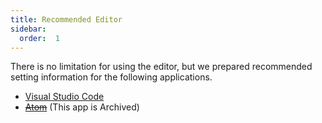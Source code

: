 ```yaml
---
title: Recommended Editor
sidebar:
  order:  1
---
```


There is no limitation for using the editor, but we prepared recommended setting information for the following applications.

- [Visual Studio Code](/docs/env/editor/vscode)
- ~~[Atom](/docs/env/editor/atom)~~ (This app is Archived)
